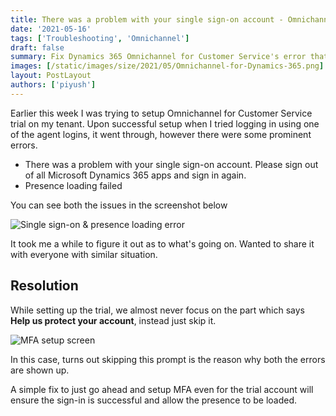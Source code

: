```yaml
---
title: There was a problem with your single sign-on account - Omnichannel
date: '2021-05-16'
tags: ['Troubleshooting', 'Omnichannel']
draft: false
summary: Fix Dynamics 365 Omnichannel for Customer Service's error that says There was a problem with your single sign-on account. Please sign out of all Dynamics 365 apps and try again.
images: [/static/images/size/2021/05/Omnichannel-for-Dynamics-365.png]
layout: PostLayout
authors: ['piyush']
---
```


Earlier this week I was trying to setup Omnichannel for Customer Service trial on my tenant. Upon successful setup when I tried logging in using one of the agent logins, it went through, however there were some prominent errors.

- There was a problem with your single sign-on account. Please sign out of all Microsoft Dynamics 365 apps and sign in again.
- Presence loading failed

You can see both the issues in the screenshot below

![Single sign-on & presence loading error](/static/images/2021/05/XIo1zZpwVa.png)

It took me a while to figure it out as to what's going on. Wanted to share it with everyone with similar situation.

## Resolution

While setting up the trial, we almost never focus on the part which says **Help us protect your account**, instead just skip it.

![MFA setup screen](/static/images/2021/05/6gn6rke4Aq.png)

In this case, turns out skipping this prompt is the reason why both the errors are shown up.

A simple fix to just go ahead and setup MFA even for the trial account will ensure the sign-in is successful and allow the presence to be loaded.
